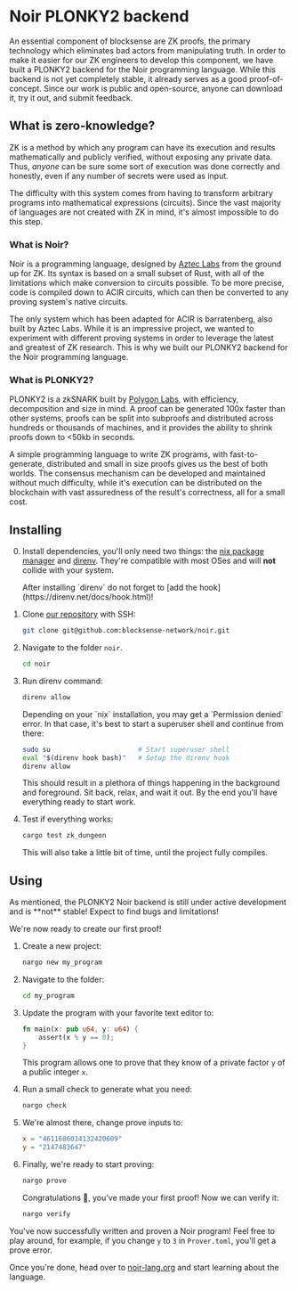 
# Noir PLONKY2 backend

An essential component of blocksense are ZK proofs, the primary technology which eliminates bad actors from manipulating truth. In order to make it easier for our ZK engineers to develop this component, we have built a PLONKY2 backend for the Noir programming language. While this backend is not yet completely stable, it already serves as a good proof-of-concept. Since our work is public and open-source, anyone can download it, try it out, and submit feedback.

## What is zero-knowledge?

ZK is a method by which any program can have its execution and results mathematically and publicly verified, without exposing any private data. Thus, *anyone* can be sure some sort of execution was done correctly and honestly, even if any number of secrets were used as input.

The difficulty with this system comes from having to transform arbitrary programs into mathematical expressions (circuits). Since the vast majority of languages are not created with ZK in mind, it's almost impossible to do this step.

### What is Noir?

Noir is a programming language, designed by [Aztec Labs](https://aztec.network/) from the ground up for ZK. Its syntax is based on a small subset of Rust, with all of the limitations which make conversion to circuits possible. To be more precise, code is compiled down to ACIR circuits, which can then be converted to any proving system's native circuits.

The only system which has been adapted for ACIR is barratenberg, also built by Aztec Labs. While it is an impressive project, we wanted to experiment with different proving systems in order to leverage the latest and greatest of ZK research. This is why we built our PLONKY2 backend for the Noir programming language.

### What is PLONKY2?

PLONKY2 is a zkSNARK built by [Polygon Labs](https://polygon.technology/), with efficiency, decomposition and size in mind. A proof can be generated 100x faster than other systems, proofs can be split into subproofs and distributed across hundreds or thousands of machines, and it provides the ability to shrink proofs down to \<50kb in seconds.

A simple programming language to write ZK programs, with fast-to-generate, distributed and small in size proofs gives us the best of both worlds. The consensus mechanism can be developed and maintained without much difficulty, while it's execution can be distributed on the blockchain with vast assuredness of the result's correctness, all for a small cost.

## Installing

0. Install dependencies, you'll only need two things: the [nix package manager](https://nixos.org/download/) and [direnv](https://direnv.net/docs/installation.html). They're compatible with most OSes and will **not** collide with your system.

    <Callout type="warning" emoji="⚠️">
      After installing `direnv` do not forget to [add the hook](https://direnv.net/docs/hook.html)!
    </Callout>

1. Clone [our repository](https://github.com/blocksense-network/noir/) with SSH:

    ```bash copy
    git clone git@github.com:blocksense-network/noir.git
    ```

2. Navigate to the folder `noir`.

    ```bash copy
    cd noir
    ```

3. Run direnv command:

    ```bash copy
    direnv allow
    ```

    <Callout type="warning" emoji="⚠️">
      Depending on your `nix` installation, you may get a `Permission denied` error. In that case, it's best to start a superuser shell and continue from there:

      ```bash copy
      sudo su                      # Start superuser shell
      eval "$(direnv hook bash)"   # Setup the direnv hook
      direnv allow
      ```
    </Callout>

    This should result in a plethora of things happening in the background and foreground. Sit back, relax, and wait it out. By the end you'll have everything ready to start work.

4. Test if everything works:

    ```bash copy
    cargo test zk_dungeon
    ```

    This will also take a little bit of time, until the project fully compiles.

## Using

<Callout type="error" emoji="🚫">
  As mentioned, the PLONKY2 Noir backend is still under active development and is **not** stable! Expect to find bugs and limitations!
</Callout>

We're now ready to create our first proof!

1. Create a new project:

    ```bash copy
    nargo new my_program
    ```

2. Navigate to the folder:

    ```bash copy
    cd my_program
    ```

3. Update the program with your favorite text editor to:

    ```rust copy filename="src/main.nr"
    fn main(x: pub u64, y: u64) {
        assert(x % y == 0);
    }
    ```

    This program allows one to prove that they know of a private factor `y` of a public integer `x`.

4. Run a small check to generate what you need:

    ```bash copy
    nargo check
    ```

5. We're almost there, change prove inputs to:

    ```toml copy filename="Prover.toml"
    x = "4611686014132420609"
    y = "2147483647"
    ```

6. Finally, we're ready to start proving:

    ```bash copy
    nargo prove
    ```

    Congratulations 🎉, you've made your first proof! Now we can verify it:

    ```bash copy
    nargo verify
    ```

You've now successfully written and proven a Noir program! Feel free to play around, for example, if you change `y` to `3` in `Prover.toml`, you'll get a prove error.

Once you're done, head over to [noir-lang.org](https://noir-lang.org/) and start learning about the language.
